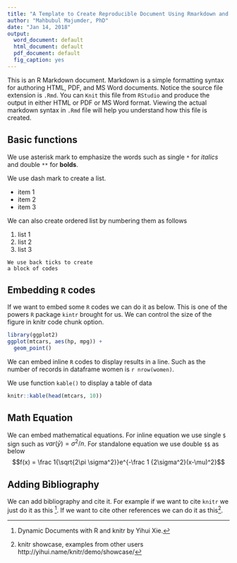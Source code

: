 ```yaml
---
title: "A Template to Create Reproducible Document Using Rmarkdown and Knitr"
author: "Mahbubul Majumder, PhD"
date: "Jan 14, 2018"
output:
  word_document: default
  html_document: default
  pdf_document: default
  fig_caption: yes
---
```


This is an R Markdown document. Markdown is a simple formatting syntax for authoring HTML, PDF, and MS Word documents. Notice the source file extension is `.Rmd`. You can `Knit` this file from `RStudio` and produce the output in either HTML or PDF or MS Word format. Viewing the actual markdown syntax in `.Rmd` file will help you understand how this file is created.

## Basic functions

We use asterisk mark to emphasize the words such as single `*` for *italics* and double `**` for **bolds**.

We use dash mark to create a list.

- item 1
- item 2
- item 3 

We can also create ordered list by numbering them as follows

1. list 1
2. list 2
3. list 3

```
We use back ticks to create
a block of codes
```

## Embedding `R` codes

If we want to embed some `R` codes we can do it as below. This is one of the powers `R` package `kintr` brought for us. We can control the size of the figure in knitr code chunk option. 
```r
library(ggplot2)
ggplot(mtcars, aes(hp, mpg)) +
  geom_point()
```


We can embed inline `R` codes to display results in a line. Such as the number of records in dataframe women is `r nrow(women)`.

We use function `kable()` to display a table of data
```r
knitr::kable(head(mtcars, 10))
```

## Math Equation

We can embed mathematical equations. For inline equation we use single `$` sign such as $var(\bar y) =\sigma^2 /n$. For standalone equation we use double `$$` as below
$$f(x) = \frac 1{\sqrt{2\pi \sigma^2}}e^{-\frac 1 {2\sigma^2}(x-\mu)^2}$$

## Adding Bibliography
We can add bibliography and cite it. For example if we want to cite `knitr` we just do it as this [^1]. If we want to cite other references we can do it as this[^2].

[^1]: Dynamic Documents with R and knitr by Yihui Xie.
[^2]: knitr showcase, examples from other users http://yihui.name/knitr/demo/showcase/






